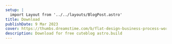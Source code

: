 ---
setup: |
title: Download
publishDate: 9 Mar 2023
cover: https://thumbs.dreamstime.com/b/flat-design-business-process-workflow-management-communicating-ready-to-animation-characters-compouse-your-scenes-office-work-128992317.jpg
description: Download for free cuteblog astro.build
---

